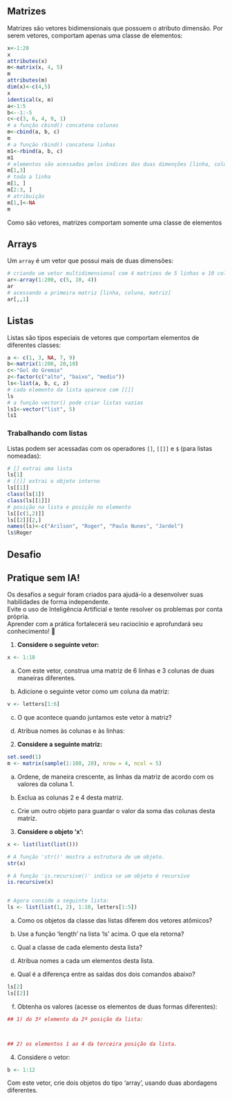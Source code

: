 ## Matrizes

Matrizes são vetores bidimensionais que possuem o atributo dimensão. Por serem vetores, comportam apenas uma classe de elementos:

```r
x<-1:20
x
attributes(x)
m<-matrix(x, 4, 5)
m
attributes(m)
dim(x)<-c(4,5)
x
identical(x, m)
a<-1:5
b<--1:-5
c<-c(3, 6, 4, 9, 1)
# a função cbind() concatena colunas
m<-cbind(a, b, c)       
m
# a função rbind() concatena linhas  
m1<-rbind(a, b, c)
m1
# elementos são acessados pelos índices das duas dimenções [linha, coluna]
m[1,3]
# toda a linha
m[1, ]
m[2:3, ]
# atribuição
m[1,]<-NA
m
```

::: callout-important
Como são vetores, matrizes comportam somente uma classe de elementos
:::

## Arrays

Um `array` é um vetor que possui mais de duas dimensões:

```r
# criando um vetor multidimensional com 4 matrizes de 5 linhas e 10 colunas
ar<-array(1:200, c(5, 10, 4))
ar
# acessando a primeira matriz [linha, coluna, matriz]
ar[,,1]                          
```

## Listas

Listas são tipos especiais de vetores que comportam elementos de diferentes classes:

```r
a <- c(1, 3, NA, 7, 9)
b<-matrix(1:200, 20,10)
c<-"Gol do Gremio"
z<-factor(c("alto", "baixo", "medio"))
ls<-list(a, b, c, z)
# cada elemento da lista aparece com [[]]
ls                    
# a função vector() pode criar listas vazias
ls1<-vector("list", 5)   
ls1
```

### Trabalhando com listas

Listas podem ser acessadas com os operadores `[]`, `[[]]` e `$` (para listas nomeadas):

```r
# [] extrai uma lista
ls[1]        
# [[]] extrai o objeto interno
ls[[1]]           
class(ls[1])
class(ls[[1]])
# posição na lista e posição no elemento
ls[[c(1,2)]]      
ls[[2]][2,]
names(ls)<-c("Arilson", "Roger", "Paulo Nunes", "Jardel")
ls$Roger
```

## Desafio

::: callout-tip
## Pratique sem IA!

Os desafios a seguir foram criados para ajudá-lo a desenvolver suas habilidades de forma independente.\
Evite o uso de Inteligência Artificial e tente resolver os problemas por conta própria.\
Aprender com a prática fortalecerá seu raciocínio e aprofundará seu conhecimento! 🚀
:::

1.  **Considere o seguinte vetor:**

```r
x <- 1:18
```

a)  Com este vetor, construa uma matriz de 6 linhas e 3 colunas de duas maneiras diferentes.


b)  Adicione o seguinte vetor como um coluna da matriz:

```r
v <- letters[1:6]
```

c)  O que acontece quando juntamos este vetor à matriz?


d)  Atribua nomes às colunas e às linhas:


2.  **Considere a seguinte matriz:**

```r
set.seed(1)
m <- matrix(sample(1:100, 20), nrow = 4, ncol = 5)
```

a)  Ordene, de maneira crescente, as linhas da matriz de acordo com os valores da coluna 1.


b)  Exclua as colunas 2 e 4 desta matriz.


c)  Crie um outro objeto para guardar o valor da soma das colunas desta matriz.


3.  **Considere o objeto 'x':**

```r
x <- list(list(list()))

# A função 'str()' mostra a estrutura de um objeto.
str(x) 

# A função 'is.recursive()' indica se um objeto é recursivo
is.recursive(x) 


# Agora conside a seguinte lista:
ls <- list(list(1, 2), 1:10, letters[1:5])
```

a)  Como os objetos da classe das listas diferem dos vetores atômicos?

b)  Use a função 'length' na lista 'ls' acima. O que ela retorna?


c)  Qual a classe de cada elemento desta lista?


d)  Atribua nomes a cada um elementos desta lista.


e)  Qual é a diferença entre as saídas dos dois comandos abaixo?

```r
ls[2]
ls[[2]]
```

f)  Obtenha os valores (acesse os elementos de duas formas diferentes):

```r
## 1) do 3º elemento da 2ª posição da lista:



## 2) os elementos 1 ao 4 da terceira posição da lista.
```

4.  Considere o vetor:

```r
b <- 1:12
```

Com este vetor, crie dois objetos do tipo 'array', usando duas abordagens diferentes.
